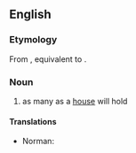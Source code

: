 ==English==

===Etymology===
From {{inh|en|enm|housful}}, equivalent to {{af|en|house|-ful}}.

===Noun===
{{en-noun|s|housesful}}

# as many as a [[house]] will hold

====Translations====
{{trans-top|as many as a house will hold}}
* Norman: {{t|nrf|maîsonnée|f}}
{{trans-mid}}
{{trans-bottom}}